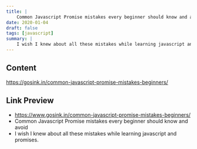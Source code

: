```yaml
---
title: |
    Common Javascript Promise mistakes every beginner should know and avoid
date: 2020-01-04
draft: false
tags: [javascript]
summary: |
    I wish I knew about all these mistakes while learning javascript and promises.
---
```


## Content

https://gosink.in/common-javascript-promise-mistakes-beginners/

## Link Preview

- https://www.gosink.in/common-javascript-promise-mistakes-beginners/
- Common Javascript Promise mistakes every beginner should know and avoid
- I wish I knew about all these mistakes while learning javascript and promises.
